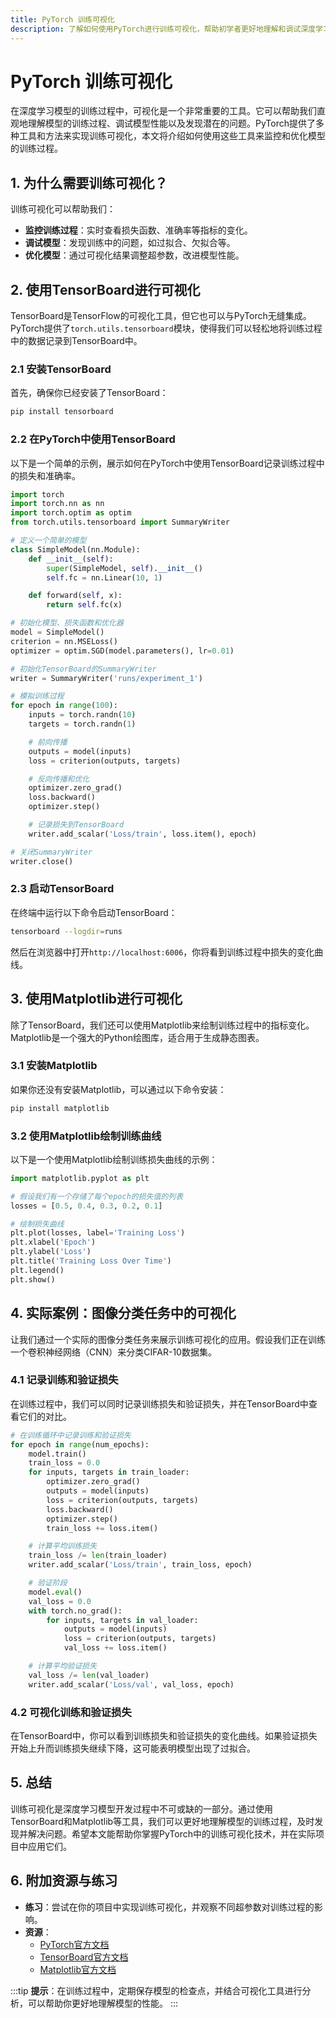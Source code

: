 ```yaml
---
title: PyTorch 训练可视化
description: 了解如何使用PyTorch进行训练可视化，帮助初学者更好地理解和调试深度学习模型。
---
```


# PyTorch 训练可视化

在深度学习模型的训练过程中，可视化是一个非常重要的工具。它可以帮助我们直观地理解模型的训练过程、调试模型性能以及发现潜在的问题。PyTorch提供了多种工具和方法来实现训练可视化，本文将介绍如何使用这些工具来监控和优化模型的训练过程。

## 1. 为什么需要训练可视化？

训练可视化可以帮助我们：
- **监控训练过程**：实时查看损失函数、准确率等指标的变化。
- **调试模型**：发现训练中的问题，如过拟合、欠拟合等。
- **优化模型**：通过可视化结果调整超参数，改进模型性能。

## 2. 使用TensorBoard进行可视化

TensorBoard是TensorFlow的可视化工具，但它也可以与PyTorch无缝集成。PyTorch提供了`torch.utils.tensorboard`模块，使得我们可以轻松地将训练过程中的数据记录到TensorBoard中。

### 2.1 安装TensorBoard

首先，确保你已经安装了TensorBoard：

```bash
pip install tensorboard
```

### 2.2 在PyTorch中使用TensorBoard

以下是一个简单的示例，展示如何在PyTorch中使用TensorBoard记录训练过程中的损失和准确率。

```python
import torch
import torch.nn as nn
import torch.optim as optim
from torch.utils.tensorboard import SummaryWriter

# 定义一个简单的模型
class SimpleModel(nn.Module):
    def __init__(self):
        super(SimpleModel, self).__init__()
        self.fc = nn.Linear(10, 1)

    def forward(self, x):
        return self.fc(x)

# 初始化模型、损失函数和优化器
model = SimpleModel()
criterion = nn.MSELoss()
optimizer = optim.SGD(model.parameters(), lr=0.01)

# 初始化TensorBoard的SummaryWriter
writer = SummaryWriter('runs/experiment_1')

# 模拟训练过程
for epoch in range(100):
    inputs = torch.randn(10)
    targets = torch.randn(1)

    # 前向传播
    outputs = model(inputs)
    loss = criterion(outputs, targets)

    # 反向传播和优化
    optimizer.zero_grad()
    loss.backward()
    optimizer.step()

    # 记录损失到TensorBoard
    writer.add_scalar('Loss/train', loss.item(), epoch)

# 关闭SummaryWriter
writer.close()
```

### 2.3 启动TensorBoard

在终端中运行以下命令启动TensorBoard：

```bash
tensorboard --logdir=runs
```

然后在浏览器中打开`http://localhost:6006`，你将看到训练过程中损失的变化曲线。

## 3. 使用Matplotlib进行可视化

除了TensorBoard，我们还可以使用Matplotlib来绘制训练过程中的指标变化。Matplotlib是一个强大的Python绘图库，适合用于生成静态图表。

### 3.1 安装Matplotlib

如果你还没有安装Matplotlib，可以通过以下命令安装：

```bash
pip install matplotlib
```

### 3.2 使用Matplotlib绘制训练曲线

以下是一个使用Matplotlib绘制训练损失曲线的示例：

```python
import matplotlib.pyplot as plt

# 假设我们有一个存储了每个epoch的损失值的列表
losses = [0.5, 0.4, 0.3, 0.2, 0.1]

# 绘制损失曲线
plt.plot(losses, label='Training Loss')
plt.xlabel('Epoch')
plt.ylabel('Loss')
plt.title('Training Loss Over Time')
plt.legend()
plt.show()
```

## 4. 实际案例：图像分类任务中的可视化

让我们通过一个实际的图像分类任务来展示训练可视化的应用。假设我们正在训练一个卷积神经网络（CNN）来分类CIFAR-10数据集。

### 4.1 记录训练和验证损失

在训练过程中，我们可以同时记录训练损失和验证损失，并在TensorBoard中查看它们的对比。

```python
# 在训练循环中记录训练和验证损失
for epoch in range(num_epochs):
    model.train()
    train_loss = 0.0
    for inputs, targets in train_loader:
        optimizer.zero_grad()
        outputs = model(inputs)
        loss = criterion(outputs, targets)
        loss.backward()
        optimizer.step()
        train_loss += loss.item()

    # 计算平均训练损失
    train_loss /= len(train_loader)
    writer.add_scalar('Loss/train', train_loss, epoch)

    # 验证阶段
    model.eval()
    val_loss = 0.0
    with torch.no_grad():
        for inputs, targets in val_loader:
            outputs = model(inputs)
            loss = criterion(outputs, targets)
            val_loss += loss.item()

    # 计算平均验证损失
    val_loss /= len(val_loader)
    writer.add_scalar('Loss/val', val_loss, epoch)
```

### 4.2 可视化训练和验证损失

在TensorBoard中，你可以看到训练损失和验证损失的变化曲线。如果验证损失开始上升而训练损失继续下降，这可能表明模型出现了过拟合。

## 5. 总结

训练可视化是深度学习模型开发过程中不可或缺的一部分。通过使用TensorBoard和Matplotlib等工具，我们可以更好地理解模型的训练过程，及时发现并解决问题。希望本文能帮助你掌握PyTorch中的训练可视化技术，并在实际项目中应用它们。

## 6. 附加资源与练习

- **练习**：尝试在你的项目中实现训练可视化，并观察不同超参数对训练过程的影响。
- **资源**：
  - [PyTorch官方文档](https://pytorch.org/docs/stable/tensorboard.html)
  - [TensorBoard官方文档](https://www.tensorflow.org/tensorboard)
  - [Matplotlib官方文档](https://matplotlib.org/stable/contents.html)

:::tip
**提示**：在训练过程中，定期保存模型的检查点，并结合可视化工具进行分析，可以帮助你更好地理解模型的性能。
:::